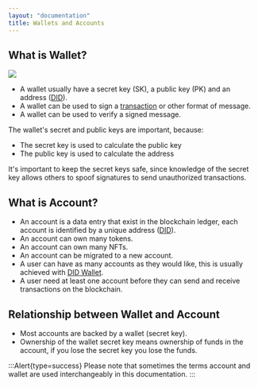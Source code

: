 ```yaml
---
layout: "documentation"
title: Wallets and Accounts
---
```


## What is Wallet?

![](./images/wallet.png)

- A wallet usually have a secret key (SK), a public key (PK) and an address ([DID](../did)).
- A wallet can be used to sign a [transaction](../transactions) or other format of message.
- A wallet can be used to verify a signed message.

The wallet's secret and public keys are important, because:

- The secret key is used to calculate the public key
- The public key is used to calculate the address

It's important to keep the secret keys safe, since knowledge of the secret key allows others to spoof signatures to send unauthorized transactions.

## What is Account?

- An account is a data entry that exist in the blockchain ledger, each account is identified by a unique address ([DID](../did)).
- An account can own many tokens.
- An account can own many NFTs.
- An account can be migrated to a new account.
- A user can have as many accounts as they would like, this is usually achieved with [DID Wallet](https://didwallet.io).
- A user need at least one account before they can send and receive transactions on the blockchain.

## Relationship between Wallet and Account

- Most accounts are backed by a wallet (secret key).
- Ownership of the wallet secret key means ownership of funds in the account, if you lose the secret key you lose the funds.

:::Alert{type=success}
Please note that sometimes the terms account and wallet are used interchangeably in this documentation.
:::
